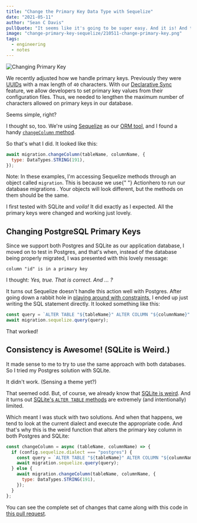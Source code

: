 ```yaml
---
title: "Change the Primary Key Data Type with Sequelize"
date: "2021-05-11"
author: "Sean C Davis"
pullQuote: "It seems like it's going to be super easy. And it is! And then it's not."
image: "change-primary-key-sequelize/210511-change-primary-key.png"
tags:
  - engineering
  - notes
---
```


<Image
  alt="Changing Primary Key"
  src="change-primary-key-sequelize/210511-change-primary-key.png"
  width={1650}
  height={866}
/>

We recently adjusted how we handle primary keys. Previously they were [UUIDs](https://en.wikipedia.org/wiki/Universally_unique_identifier) with a max length of `40` characters. With our [Declarative Sync](/blog/declarative-data-sync) feature, we allow developers to set primary key values from their configuration files. Thus, we needed to lengthen the maximum number of characters allowed on primary keys in our database.

Seems simple, right?

I thought so, too. We're using [Sequelize](https://sequelize.org/) as our [ORM tool](https://en.wikipedia.org/wiki/Object%E2%80%93relational_mapping), and I found a handy [`changeColumn` method](https://sequelize.org/master/manual/query-interface.html#changing-the-datatype-of-a-column).

So that's what I did. It looked like this:

```js
await migration.changeColumn(tableName, columnName, {
  type: DataTypes.STRING(191),
});
```

<Alert variant="primary">
  Note: In these examples, I'm accessing Sequelize methods through an object
  called <code>migration</code>. This is because we use{" "}
  <Link href="https://github.com/actionhero/ah-sequelize-plugin#migrations">
    Actionhero to run our database migrations
  </Link>
  . Your objects will look different, but the methods on them should be the same.
</Alert>

I first tested with SQLite and _voila!_ It did exactly as I expected. All the primary keys were changed and working just lovely.

## Changing PostgreSQL Primary Keys

Since we support both Postgres and SQLite as our application database, I moved on to test in Postgres, and that's when, instead of the database being properly migrated, I was presented with this lovely message:

    column "id" is in a primary key

I thought: _Yes, true. That is correct. And ... ?_

It turns out Sequelize doesn't handle this action well with Postgres. After going down a rabbit hole in [playing around with constraints](https://www.postgresql.org/docs/13/ddl-constraints.html), I ended up just writing the SQL statement directly. It looked something like this:

```js
const query = `ALTER TABLE "${tableName}" ALTER COLUMN "${columnName}" SET DATA TYPE varchar(${maxIdLength}); `;
await migration.sequelize.query(query);
```

That worked!

## Consistency is Awesome! (SQLite is Weird.)

It made sense to me to try to use the same approach with both databases. So I tried my Postgres solution with SQLite.

It didn't work. (Sensing a theme yet?)

That seemed odd. But, of course, we already know that [SQLite is weird](/blog/7-awesome-sqlite-quirks). And it turns out [SQLite's `ALTER TABLE` methods](https://sqlite.org/lang_altertable.html) are extremely (and intentionally) limited.

Which meant I was stuck with two solutions. And when that happens, we tend to look at the current dialect and execute the appropriate code. And that's why this is the weird function that alters the primary key column in both Postgres and SQLite:

```js
const changeColumn = async (tableName, columnName) => {
  if (config.sequelize.dialect === "postgres") {
    const query = `ALTER TABLE "${tableName}" ALTER COLUMN "${columnName}" SET DATA TYPE varchar(${maxIdLength}); `;
    await migration.sequelize.query(query);
  } else {
    await migration.changeColumn(tableName, columnName, {
      type: DataTypes.STRING(191),
    });
  }
};
```

You can see the complete set of changes that came along with this code in [this pull request](https://github.com/grouparoo/grouparoo/pull/1764).
